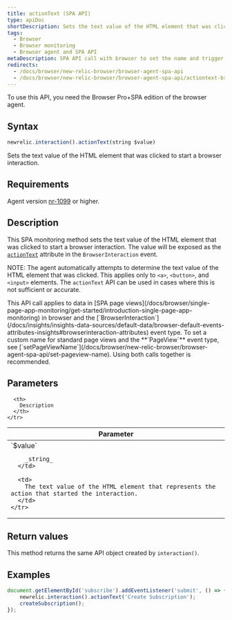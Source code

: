 ```yaml
---
title: actionText (SPA API)
type: apiDoc
shortDescription: Sets the text value of the HTML element that was clicked to start a browser interaction.
tags:
  - Browser
  - Browser monitoring
  - Browser agent and SPA API
metaDescription: SPA API call with browser to set the name and trigger of a browser interaction that is not a route change or URL change.
redirects:
  - /docs/browser/new-relic-browser/browser-agent-spa-api
  - /docs/browser/new-relic-browser/browser-agent-spa-api/actiontext-browser-spa-api
---
```


<Callout variant="important">
To use this API, you need the Browser Pro+SPA edition of the browser agent.
  </Callout>

## Syntax

```js
newrelic.interaction().actionText(string $value)
```

Sets the text value of the HTML element that was clicked to start a browser interaction.

## Requirements

Agent version [nr-1099](/docs/release-notes/new-relic-browser-release-notes/browser-agent-release-notes) or higher.

## Description

This SPA monitoring method sets the text value of the HTML element that was clicked to start a browser interaction. The value will be exposed as the [`actionText`](/docs/insights/explore-data/attributes/browser-default-attributes-insights#interaction-actionText) attribute in the `BrowserInteraction` event.

NOTE: The agent automatically attempts to determine the text value of the HTML element that was clicked. This applies only to `<a>`, `<button>`, and `<input>` elements. The `actionText` API can be used in cases where this is not sufficient or accurate.

<Callout variant="tip">
  This API call applies to data in [SPA page views](/docs/browser/single-page-app-monitoring/get-started/introduction-single-page-app-monitoring) in browser and the [`BrowserInteraction`](/docs/insights/insights-data-sources/default-data/browser-default-events-attributes-insights#browserinteraction-attributes) event type. To set a custom name for standard page views and the **`PageView`** event type, see [`setPageViewName`](/docs/browser/new-relic-browser/browser-agent-spa-api/set-pageview-name). Using both calls together is recommended.
</Callout>

## Parameters

<table>
  <thead>
    <tr>
      <th width="25%">
        Parameter
      </th>

      <th>
        Description
      </th>
    </tr>
  </thead>

  <tbody>
    <tr>
      <td>
        `$value`

        _string_
      </td>

      <td>
        The text value of the HTML element that represents the action that started the interaction.
      </td>
    </tr>
  </tbody>
</table>

## Return values

This method returns the same API object created by `interaction()`.

## Examples

```js
document.getElementById('subscribe').addEventListener('submit', () => {
    newrelic.interaction().actionText('Create Subscription');
    createSubscription();
});
```
